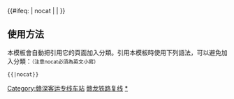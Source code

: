 {{鐵道路線|
| 模板名稱 = 赣深客运专线
| 名稱 = [[赣深客运专线]]
| 代表色 = #0033c9
| Logo = [[File:China Railways.svg|17px]]
| 背景顏色 = #FFFFFF
| 車站列表 = [[赣州西站|赣州西]] - [[信丰西站|信丰西]] - [[龙南东站|龙南东]] - [[定南南站|定南南]] - [[和平北站|和平北]] - [[龙川西站|龙川西]] - [[河源北站|河源北]] - [[河源东站|河源东]] - [[博罗北站|博罗北]] - [[惠州北站|惠州北]] - [[仲恺站|仲恺]] - [[东莞南站|東莞南]] - [[光明城站|光明城]] < <div style="display:inline-block; text-align:left; vertical-align:middle;">[[深圳北站|深圳北]]<br />[[西麗站 (平南鐵路)|西麗]]</div>}}
<includeonly>{{#ifeq: {{{1}}} | nocat | <!--空--> | [[Category:赣深客运专线车站]] }}</includeonly><noinclude>

==使用方法==
本模板會自動把引用它的頁面加入分類。引用本模板時使用下列語法，可以避免加入分類：<small>（注意nocat必須為英文小寫）</small>
 <nowiki>{{</nowiki>{{PAGENAME}}<nowiki>|nocat}}</nowiki>
[[Category:中國鐵路路線模板|赣龙铁路复线]]
[[Category:赣深客运专线车站|*]]
</noinclude>